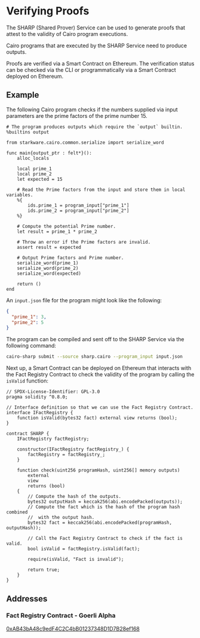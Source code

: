 # Verifying Proofs

The SHARP (Shared Prover) Service can be used to generate proofs that attest to the validity of Cairo program executions.

Cairo programs that are executed by the SHARP Service need to produce outputs.

Proofs are verified via a Smart Contract on Ethereum. The verification status can be checked via the CLI or programmatically via a Smart Contract deployed on Ethereum.

## Example

The following Cairo program checks if the numbers supplied via input parameters are the prime factors of the prime number 15.

```
# The program produces outputs which require the `output` builtin.
%builtins output

from starkware.cairo.common.serialize import serialize_word

func main{output_ptr : felt*}():
    alloc_locals

    local prime_1
    local prime_2
    let expected = 15

    # Read the Prime factors from the input and store them in local variables.
    %{
        ids.prime_1 = program_input["prime_1"]
        ids.prime_2 = program_input["prime_2"]
    %}

    # Compute the potential Prime number.
    let result = prime_1 * prime_2

    # Throw an error if the Prime factors are invalid.
    assert result = expected

    # Output Prime factors and Prime number.
    serialize_word(prime_1)
    serialize_word(prime_2)
    serialize_word(expected)

    return ()
end
```

An `input.json` file for the program might look like the following:

```json
{
  "prime_1": 3,
  "prime_2": 5
}
```

The program can be compiled and sent off to the SHARP Service via the following command:

```sh
cairo-sharp submit --source sharp.cairo --program_input input.json
```

Next up, a Smart Contract can be deployed on Ethereum that interacts with the Fact Registry Contract to check the validity of the program by calling the `isValid` function:

```solidity
// SPDX-License-Identifier: GPL-3.0
pragma solidity ^0.8.0;

// Interface definition so that we can use the Fact Registry Contract.
interface IFactRegistry {
    function isValid(bytes32 fact) external view returns (bool);
}

contract SHARP {
    IFactRegistry factRegistry;

    constructor(IFactRegistry factRegistry_) {
        factRegistry = factRegistry_;
    }

    function check(uint256 programHash, uint256[] memory outputs)
        external
        view
        returns (bool)
    {
        // Compute the hash of the outputs.
        bytes32 outputHash = keccak256(abi.encodePacked(outputs));
        // Compute the fact which is the hash of the program hash combined
        //  with the output hash.
        bytes32 fact = keccak256(abi.encodePacked(programHash, outputHash));

        // Call the Fact Registry Contract to check if the fact is valid.
        bool isValid = factRegistry.isValid(fact);

        require(isValid, "Fact is invalid");

        return true;
    }
}
```

## Addresses

### Fact Registry Contract - Goerli Alpha

[0xAB43bA48c9edF4C2C4bB01237348D1D7B28ef168](https://goerli.etherscan.io/address/0xAB43bA48c9edF4C2C4bB01237348D1D7B28ef168)
